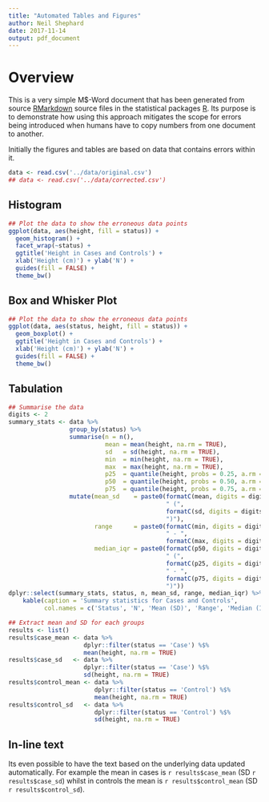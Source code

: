 ```yaml
---
title: "Automated Tables and Figures"
author: Neil Shephard
date: 2017-11-14
output: pdf_document
---
```


# Overview

This is a very simple M$-Word document that has been generated from source [RMarkdown](http://rmarkdown.rstudio.com/lesson-1.html) source files in the statistical packages [R](https://www.r-project.org/).  Its purpose is to demonstrate how using this approach mitigates the scope for errors being introduced when humans have to copy numbers from one document to another.

Initially the figures and tables are based on data that contains errors within it.

```r
data <- read.csv('../data/original.csv')
## data <- read.csv('../data/corrected.csv')

```

## Histogram

```r
## Plot the data to show the erroneous data points
ggplot(data, aes(height, fill = status)) +
  geom_histogram() +
  facet_wrap(~status) +
  ggtitle('Height in Cases and Controls') +
  xlab('Height (cm)') + ylab('N') +
  guides(fill = FALSE) +
  theme_bw()

```

## Box and Whisker Plot
```r
## Plot the data to show the erroneous data points
ggplot(data, aes(status, height, fill = status)) +
  geom_boxplot() +
  ggtitle('Height in Cases and Controls') +
  xlab('Height (cm)') + ylab('N') +
  guides(fill = FALSE) +
  theme_bw()

```

## Tabulation

```r
## Summarise the data
digits <- 2
summary_stats <- data %>%
                 group_by(status) %>%
                 summarise(n = n(),
                           mean = mean(height, na.rm = TRUE),
                           sd   = sd(height, na.rm = TRUE),
                           min  = min(height, na.rm = TRUE),
                           max  = max(height, na.rm = TRUE),
                           p25  = quantile(height, probs = 0.25, a.rm = TRUE),
                           p50  = quantile(height, probs = 0.50, a.rm = TRUE),
                           p75  = quantile(height, probs = 0.75, a.rm = TRUE)) %>%
                 mutate(mean_sd    = paste0(formatC(mean, digits = digits, format = "f"),
                                            " (",
                                            formatC(sd, digits = digits, format = "f"),
                                            ")"),
                        range      = paste0(formatC(min, digits = digits, format = "f"),
                                            " - ",
                                            formatC(max, digits = digits, format = "f")),
                        median_iqr = paste0(formatC(p50, digits = digits, format = "f"),
                                            " (",
                                            formatC(p25, digits = digits, format = "f"),
                                            " - ",
                                            formatC(p75, digits = digits, format = "f"),
                                            ")"))
dplyr::select(summary_stats, status, n, mean_sd, range, median_iqr) %>%
    kable(caption = 'Summary statistics for Cases and Controls',
          col.names = c('Status', 'N', 'Mean (SD)', 'Range', 'Median (IQR)'))

## Extract mean and SD for each groups
results <- list()
results$case_mean <- data %>%
                     dplyr::filter(status == 'Case') %$%
                     mean(height, na.rm = TRUE)
results$case_sd   <- data %>%
                     dplyr::filter(status == 'Case') %$%
                     sd(height, na.rm = TRUE)
results$control_mean <- data %>%
                        dplyr::filter(status == 'Control') %$%
                        mean(height, na.rm = TRUE)
results$control_sd   <- data %>%
                        dplyr::filter(status == 'Control') %$%
                        sd(height, na.rm = TRUE)

```

## In-line text

Its even possible to have the text based on the underlying data updated automatically.  For example the mean in cases is `r results$case_mean` (SD `r results$case_sd`) whilst in controls the mean is  `r results$control_mean` (SD `r results$control_sd`).
